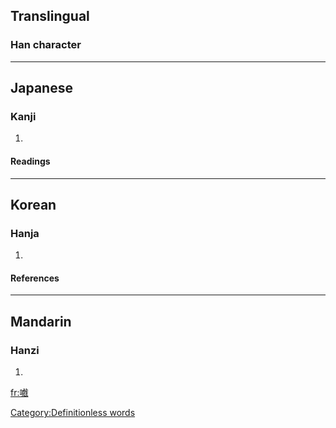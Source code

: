 ==Translingual==
===Han character===
{{Han char|rad=口|as=017 strokes|sn=20|four=|canj=口卜廿戈 (RYTI)}}[[Category:Definitionless words]]
----
==Japanese==
===Kanji===
{{ja-kanji|grade=|rs=}}
# {{defn|Japanese}} 
====Readings====
{{ja-readings|on=[[き]] (ki)|kun=[[こえ]] (koe), [[ああ]] (aa)}}
----
==Korean==
===Hanja===
{{ko-hanja|hangeul=희|rv=hui|mr=hŭi}}
# {{defn|Korean}}
====References====
{{Han ref|kx=0213.480|dkj=04579|dj=0436.250|hdz=10703.260|uh=56B1|ud=22193}}
----
==Mandarin==
===Hanzi===
{{cmn-hanzi|pin=[[xì]] (xi4)|wg=hsi<sup>4</sup>}}
# {{defn|Mandarin}}

[[fr:嚱]]